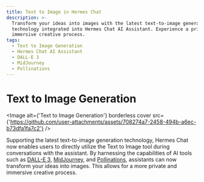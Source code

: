 ```yaml
---
title: Text to Image in Hermes Chat
description: >-
  Transform your ideas into images with the latest text-to-image generation
  technology integrated into Hermes Chat AI Assistant. Experience a private and
  immersive creative process.
tags:
  - Text to Image Generation
  - Hermes Chat AI Assistant
  - DALL-E 3
  - MidJourney
  - Pollinations
---
```


# Text to Image Generation

<Image alt={'Text to Image Generation'} borderless cover src={'https://github.com/user-attachments/assets/708274a7-2458-494b-a6ec-b73dfa1fa7c2'} />

Supporting the latest text-to-image generation technology, Hermes Chat now enables users to directly utilize the Text to Image tool during conversations with the assistant. By harnessing the capabilities of AI tools such as [DALL-E 3](https://openai.com/dall-e-3), [MidJourney](https://www.midjourney.com/), and [Pollinations](https://pollinations.ai/), assistants can now transform your ideas into images. This allows for a more private and immersive creative process.
